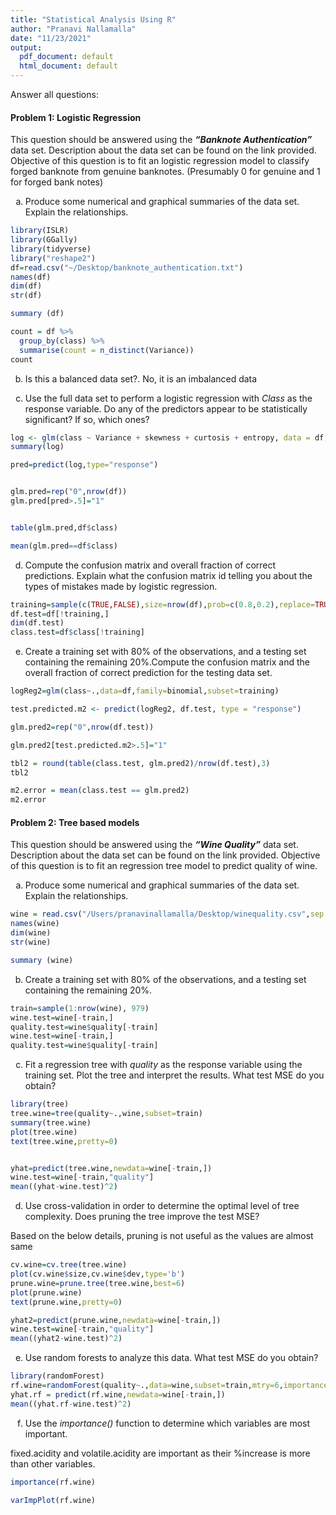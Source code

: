 ```yaml
---
title: "Statistical Analysis Using R"
author: "Pranavi Nallamalla"
date: "11/23/2021"
output:
  pdf_document: default
  html_document: default
---
```


Answer all questions:

#### Problem 1: Logistic Regression 

This question should be answered using the ***"Banknote Authentication"*** data set. Description about the data set can be found on the link provided. Objective of this question is to fit an logistic regression model to classify forged banknote from genuine banknotes. (Presumably 0 for genuine and 1 for forged bank notes)

a. Produce some numerical and graphical summaries of the data set. Explain the relationships.

```r
library(ISLR)
library(GGally)
library(tidyverse)
library("reshape2")
df=read.csv("~/Desktop/banknote_authentication.txt")
names(df)
dim(df)
str(df)

summary (df)

count = df %>%                              
  group_by(class) %>%
  summarise(count = n_distinct(Variance))
count  
```

b. Is this a balanced data set?.
No, it is an imbalanced data

c. Use the full data set to perform a logistic regression with _Class_ as the response variable. Do any of the predictors appear to be statistically significant? If so, which ones?
```r
log <- glm(class ~ Variance + skewness + curtosis + entropy, data = df, family = "binomial")
summary(log)

pred=predict(log,type="response")


glm.pred=rep("0",nrow(df))
glm.pred[pred>.5]="1"


table(glm.pred,df$class)

mean(glm.pred==df$class)
```

d. Compute the confusion matrix and overall fraction of correct predictions. Explain what the confusion matrix id telling you about the types of mistakes made by logistic regression.
```r
training=sample(c(TRUE,FALSE),size=nrow(df),prob=c(0.8,0.2),replace=TRUE)
df.test=df[!training,]
dim(df.test)
class.test=df$class[!training] 

```

e. Create a training set with 80% of the observations, and a testing set containing the remaining 20%.Compute the confusion matrix and the overall fraction of correct prediction for the testing data set.
```r
logReg2=glm(class~.,data=df,family=binomial,subset=training)

test.predicted.m2 <- predict(logReg2, df.test, type = "response")

glm.pred2=rep("0",nrow(df.test))

glm.pred2[test.predicted.m2>.5]="1"

tbl2 = round(table(class.test, glm.pred2)/nrow(df.test),3)
tbl2

m2.error = mean(class.test == glm.pred2)
m2.error

```


#### Problem 2: Tree based models

This question should be answered using the ***"Wine Quality"*** data set. Description about the data set can be found on the link provided.
Objective of this question is to fit an regression tree model to predict quality of wine.

a. Produce some numerical and graphical summaries of the data set. Explain the relationships.

```r
wine = read.csv("/Users/pranavinallamalla/Desktop/winequality.csv",sep = ';')
names(wine)
dim(wine)
str(wine)

summary (wine)


```


b. Create a training set with 80% of the observations, and a testing set containing the remaining 20%.
```r
train=sample(1:nrow(wine), 979) 
wine.test=wine[-train,] 
quality.test=wine$quality[-train]
wine.test=wine[-train,] 
quality.test=wine$quality[-train]

```

c. Fit a regression tree with _quality_ as the response variable using the training set. Plot the tree and interpret the results. What test MSE do you obtain?
```r
library(tree)
tree.wine=tree(quality~.,wine,subset=train)
summary(tree.wine)
plot(tree.wine)
text(tree.wine,pretty=0)



```
```r
yhat=predict(tree.wine,newdata=wine[-train,])
wine.test=wine[-train,"quality"]
mean((yhat-wine.test)^2)

```


d. Use cross-validation in order to determine the optimal level of tree complexity. Does pruning the tree improve the test MSE?

Based on the below details, pruning is not useful as the values are almost same
```r
cv.wine=cv.tree(tree.wine)
plot(cv.wine$size,cv.wine$dev,type='b')
prune.wine=prune.tree(tree.wine,best=6)
plot(prune.wine)
text(prune.wine,pretty=0)


```
```r
yhat2=predict(prune.wine,newdata=wine[-train,])
wine.test=wine[-train,"quality"]
mean((yhat2-wine.test)^2)
```


e. Use random forests to analyze this data. What test MSE do you obtain?
```r
library(randomForest)
rf.wine=randomForest(quality~.,data=wine,subset=train,mtry=6,importance=TRUE)
yhat.rf = predict(rf.wine,newdata=wine[-train,])
mean((yhat.rf-wine.test)^2) 
```

f. Use the _importance()_ function to determine which variables are most important.

fixed.acidity and volatile.acidity are important as their %increase is more than other variables.

```r

importance(rf.wine)

```
```r
varImpPlot(rf.wine)
```







